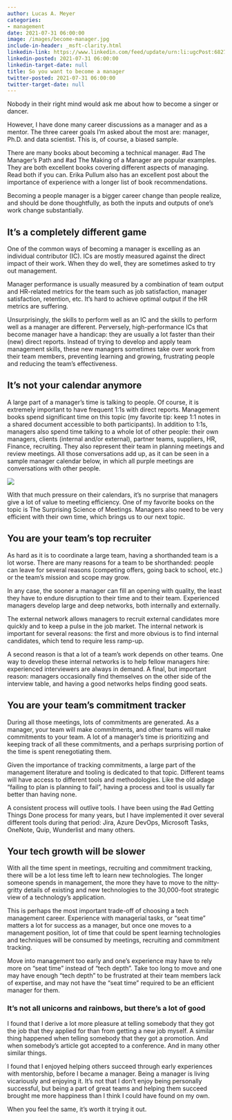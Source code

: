 ```yaml
---
author: Lucas A. Meyer
categories:
- management
date: 2021-07-31 06:00:00
image: /images/become-manager.jpg
include-in-header: _msft-clarity.html
linkedin-link: https://www.linkedin.com/feed/update/urn:li:ugcPost:6827388032719695872
linkedin-posted: 2021-07-31 06:00:00
linkedin-target-date: null
title: So you want to become a manager
twitter-posted: 2021-07-31 06:00:00
twitter-target-date: null
---
```


Nobody in their right mind would ask me about how to become a singer or dancer.

However, I have done many career discussions as a manager and as a mentor. The three career goals I'm asked about the most are: manager, Ph.D. and data scientist. This is, of course, a biased sample. 

There are many books about becoming a technical manager. #ad The Manager's Path and #ad The Making of a Manager are popular examples. They are both excellent books covering different aspects of managing. Read both if you can. Erika Pullum also has an excellent post about the importance of experience with a longer list of book recommendations.

Becoming a people manager is a bigger career change than people realize, and should be done thoughtfully, as both the inputs and outputs of one's work change substantially.

## It's a completely different game
One of the common ways of becoming a manager is excelling as an individual contributor (IC). ICs are mostly measured against the direct impact of their work. When they do well, they are sometimes asked to try out management.

Manager performance is usually measured by a combination of team output and HR-related metrics for the team such as job satisfaction, manager satisfaction, retention, etc. It's hard to achieve optimal output if the HR metrics are suffering.

Unsurprisingly, the skills to perform well as an IC and the skills to perform well as a manager are different. Perversely, high-performance ICs that become manager have a handicap: they are usually a lot faster than their (new) direct reports. Instead of trying to develop and apply team management skills, these new managers sometimes take over work from their team members, preventing learning and growing, frustrating people and reducing the team's effectiveness.

## It's not your calendar anymore

A large part of a manager's time is talking to people. Of course, it is extremely important to have frequent 1:1s with direct reports. Management books spend significant time on this topic (my favorite tip: keep 1:1 notes in a shared document accessible to both participants).
In addition to 1:1s, managers also spend time talking to a whole lot of other people: their own managers, clients (internal and/or external), partner teams, suppliers, HR, Finance, recruiting. They also represent their team in planning meetings and review meetings. All those conversations add up, as it can be seen in a sample manager calendar below, in which all purple meetings are conversations with other people.

![](/images/blurred-calendar.jpg)

With that much pressure on their calendars, it's no surprise that managers give a lot of value to meeting efficiency. One of my favorite books on the topic is The Surprising Science of Meetings. Managers also need to be very efficient with their own time, which brings us to our next topic.

## You are your team's top recruiter

As hard as it is to coordinate a large team, having a shorthanded team is a lot worse. There are many reasons for a team to be shorthanded: people can leave for several reasons (competing offers, going back to school, etc.) or the team's mission and scope may grow.

In any case, the sooner a manager can fill an opening with quality, the least they have to endure disruption to their time and to their team. Experienced managers develop large and deep networks, both internally and externally.

The external network allows managers to recruit external candidates more quickly and to keep a pulse in the job market. The internal network is important for several reasons: the first and more obvious is to find internal candidates, which tend to require less ramp-up.

A second reason is that a lot of a team's work depends on other teams. One way to develop these internal networks is to help fellow managers hire: experienced interviewers are always in demand. A final, but important reason: managers occasionally find themselves on the other side of the interview table, and having a good networks helps finding good seats.

## You are your team's commitment tracker
During all those meetings, lots of commitments are generated. As a manager, your team will make commitments, and other teams will make commitments to your team. A lot of a manager's time is prioritizing and keeping track of all these commitments, and a perhaps surprising portion of the time is spent renegotiating them.

Given the importance of tracking commitments, a large part of the management literature and tooling is dedicated to that topic. Different teams will have access to different tools and methodologies. Like the old adage "failing to plan is planning to fail", having a process and tool is usually far better than having none.

A consistent process will outlive tools. I have been using the #ad Getting Things Done process for many years, but I have implemented it over several different tools during that period: Jira, Azure DevOps, Microsoft Tasks, OneNote, Quip, Wunderlist and many others.

## Your tech growth will be slower

With all the time spent in meetings, recruiting and commitment tracking, there will be a lot less time left to learn new technologies. The longer someone spends in management, the more they have to move to the nitty-gritty details of existing and new technologies to the 30,000-foot strategic view of a technology's application.

This is perhaps the most important trade-off of choosing a tech management career. Experience with managerial tasks, or "seat time" matters a lot for success as a manager, but once one moves to a management position, lot of time that could be spent learning technologies and techniques will be consumed by meetings, recruiting and commitment tracking.

Move into management too early and one's experience may have to rely more on "seat time" instead of "tech depth". Take too long to move and one may have enough "tech depth" to be frustrated at their team members lack of expertise, and may not have the "seat time" required to be an efficient manager for them.

### It's not all unicorns and rainbows, but there's a lot of good

I found that I derive a lot more pleasure at telling somebody that they got the job that they applied for than from getting a new job myself. A similar thing happened when telling somebody that they got a promotion. And when somebody's article got accepted to a conference. And in many other similar things.

I found that I enjoyed helping others succeed through early experiences with mentorship, before I became a manager. Being a manager is living vicariously and enjoying it. It's not that I don't enjoy being personally successful, but being a part of great teams and helping them succeed brought me more happiness than I think I could have found on my own.

When you feel the same, it's worth it trying it out.



